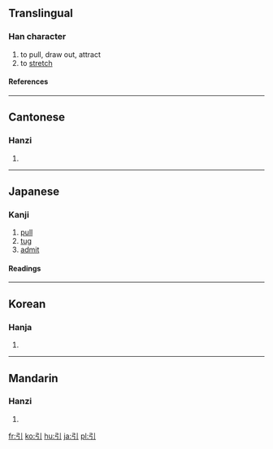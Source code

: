 ==Translingual==
===Han character===
{{Han char|rn=57|rad=弓|as=01|sn=4|four=1220<sub>0</sub>|canj=弓中 (NL)}}
# to pull, draw out, attract
# to [[stretch]]
====References====
{{Han ref|kx=0356.080|dkj=09699|dj=0672.010|hdz=20988.050|uh=5F15|ud=24341|bh=A4DE|bd=42206}}
----
==Cantonese==
===Hanzi===
{{yue-hanzi|jyut=|y=yan5}}
# {{defn|Cantonese}}
----
==Japanese==
===Kanji===
{{ja-kanji|grade=2|rs=弓01}}
# [[pull]] 
# [[tug]] 
# [[admit]] 
====Readings====
{{ja-readings|on=[[いん]] (in)|kun=[[ひく]] (hiku)}}
----

==Korean==
===Hanja===
{{ko-hanja|hangeul=인|eumhun=끌|rv=in|mr=in|y=in}}
# {{defn|Korean}}
----
==Mandarin==
===Hanzi===
{{cmn-hanzi|pin=[[yǐn]] (yin3)|wg=yin<sup>3</sup>}}
# {{defn|Mandarin}}

[[fr:引]]
[[ko:引]]
[[hu:引]]
[[ja:引]]
[[pl:引]]